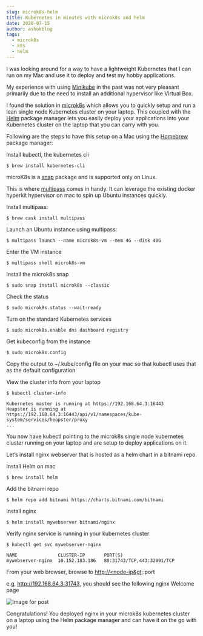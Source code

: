 ```yaml
---
slug: microk8s-helm
title: Kubernetes in minutes with microk8s and helm
date: 2020-07-15
author: ashokblog
tags:
  - microk8s
  - k8s
  - helm
---
```

I was looking around for a way to have a lightweight Kubernetes that I can run on my Mac and use it to deploy and test my hobby applications.

My experience with using [Minikube](https://kubernetes.io/docs/tasks/tools/install-minikube/) in the past was not very pleasant primarily due to the need to install an additional hypervisor like Virtual Box.

I found the solution in [microk8s](https://microk8s.io/) which allows you to quickly setup and run a lean single node Kubernetes cluster on your laptop. This coupled with the [Helm](https://helm.sh/) package manager lets you easily deploy your applications into your Kubernetes cluster on the laptop that you can carry with you.

Following are the steps to have this setup on a Mac using the [Homebrew](https://brew.sh/) package manager:

Install kubectl, the kubernetes cli

```
$ brew install kubernetes-cli
```

microK8s is a [snap](https://snapcraft.io/) package and is supported only on Linux.

This is where [multipass](https://multipass.run/) comes in handy. It can leverage the existing docker hyperkit hypervisor on mac to spin up Ubuntu instances quickly.

Install multipass:

```
$ brew cask install multipass
```

Launch an Ubuntu instance using multipass:

```
$ multipass launch --name microk8s-vm --mem 4G --disk 40G
```

Enter the VM instance

```
$ multipass shell microk8s-vm
```

Install the microk8s snap

```
$ sudo snap install microk8s --classic
```

Check the status

```
$ sudo microk8s.status --wait-ready
```

Turn on the standard Kubernetes services

```
$ sudo microk8s.enable dns dashboard registry
```

Get kubeconfig from the instance

```
$ sudo microk8s.config
```

Copy the output to ~/.kube/config file on your mac so that kubectl uses that as the default configuration

View the cluster info from your laptop

```
$ kubectl cluster-info 

Kubernetes master is running at https://192.168.64.3:16443 
Heapster is running at https://192.168.64.3:16443/api/v1/namespaces/kube-system/services/heapster/proxy
...
```

You now have kubectl pointing to the microk8s single node kubernetes cluster running on your laptop and are setup to deploy applications on it.

Let’s install nginx webserver that is hosted as a helm chart in a bitnami repo.

Install Helm on mac

```
$ brew install helm
```

Add the bitnami repo

```
$ helm repo add bitnami https://charts.bitnami.com/bitnami
```

Install nginx

```
$ helm install mywebserver bitnami/nginx
```

Verify nginx service is running in your kubernetes cluster

```
$ kubectl get svc mywebserver-nginx 

NAME               CLUSTER-IP       PORT(S) 
mywebserver-nginx  10.152.183.186   80:31743/TCP,443:32001/TCP
```

From your web browser, browse to [http://<node-ip&gt](http://<node-ip&gt);:port

e.g, <http://192.168.64.3:31743>, you should see the following nginx Welcome page



![Image for post](https://miro.medium.com/max/730/0*9nOggB7UEQSmPR0W)

Congratulations! You deployed nginx in your microk8s kubernetes cluster on a laptop using the Helm package manager and can have it on the go with you!

<script src="https://utteranc.es/client.js"
        repo="pkashokkumar/blog-comments"
        issue-term="pathname"
        theme="github-light"
        crossorigin="anonymous"
        async>
</script>

